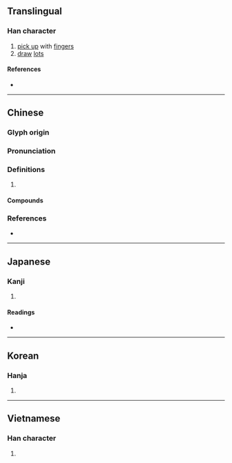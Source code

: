 {{also|撚}}
{{character info/new}}
==Translingual==

===Han character===
{{Han char|rn=64|rad=手|as=05|sn=8|four=51060|canj=QYR|ids=⿰扌占}}

# [[pick up]] with [[finger]]s
# [[draw]] [[lot]]s

====References====
* {{Han ref|kx=0424.230|dkj=11945|dj=0773.040|hdz=31851.020|uh=62C8|ud=25288|bh=A9E0|bd=43488}}

----

==Chinese==
{{zh-forms}}

===Glyph origin===
{{Han etym}}

===Pronunciation===
{{zh-pron
|m=拈
|c=nim1,nim4
|h=pfs=ngiâm
|mn=liam/ni
|mc=y
|oc=y
|cat=
}}

===Definitions===
{{zh-hanzi}}

# {{rfdef|zh}}

====Compounds====
{{zh-der|信手拈來|吃醋拈酸|弄柳拈花|惹草拈花|拈來|拈弄|拈弓搭箭|拈折|拈掇|拈相|拈筆|拈花弄月|拈花微笑|拈花惹草|拈花摘草|拈花摘葉|拈輕怕重|拈酸吃醋|拈針指|拈頭|拈題分韻|拈香|拈鬮|搭搭拈拈|白拈賊|績麻拈苧}}

===References===
* {{R:twedu|A01536}}

----

==Japanese==

===Kanji===
{{ja-kanji|grade=|rs=手05}}

# {{rfdef|ja|sort=手05}}

====Readings====
* {{ja-readings
|goon=ねん
|kanon=でん
|kun=ひね-る, つまむ}}

----

==Korean==

===Hanja===
{{ko-hanja|hangeul=[[념]]>[[염]]|eumhun=|rv=nyeom>yeom|mr=nyŏm>yŏm|y=nyem>yem}}

# {{rfdef|ko|sort=手05}}

----

==Vietnamese==

===Han character===
{{vi-hantu|[[chêm]], [[niêm]], [[chiêm]], [[chớm]]|rs=手05}}

# {{rfdef|vi|sort=手05}}